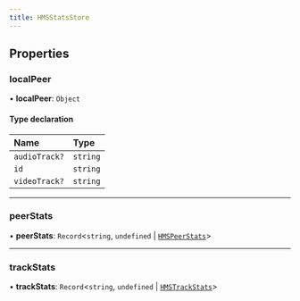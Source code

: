 ```yaml
---
title: HMSStatsStore
---
```


## Properties

### localPeer

• **localPeer**: `Object`

#### Type declaration

| Name          | Type     |
| :------------ | :------- |
| `audioTrack?` | `string` |
| `id`          | `string` |
| `videoTrack?` | `string` |

---

### peerStats

• **peerStats**: `Record`<`string`, `undefined` \| [`HMSPeerStats`](/api-reference/javascript/v2/interfaces/HMSPeerStats)\>

---

### trackStats

• **trackStats**: `Record`<`string`, `undefined` \| [`HMSTrackStats`](/api-reference/javascript/v2/interfaces/HMSTrackStats)\>
